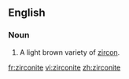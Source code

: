 ==English==

===Noun===
{{en-noun}}

#{{mineralogy}} A light brown variety of [[zircon]].

[[fr:zirconite]]
[[vi:zirconite]]
[[zh:zirconite]]